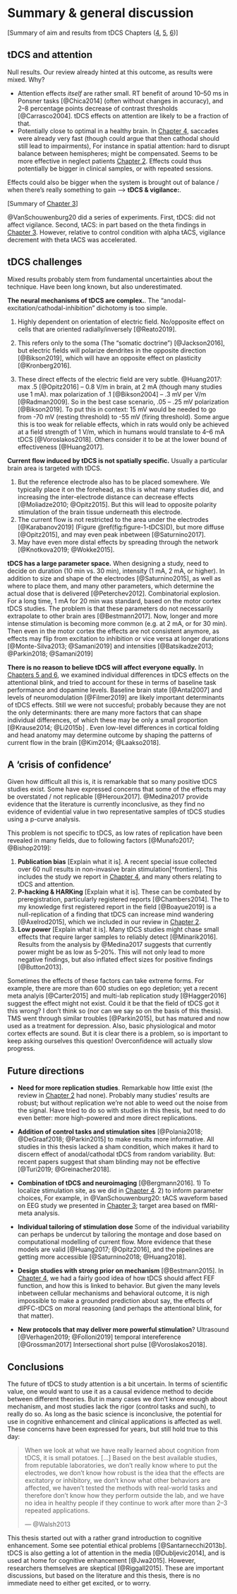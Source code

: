 # Summary & general discussion {#discussion}

[Summary of aim and results from tDCS Chapters ([4](#sacc-tDCS), [5](#AB_tDCS-EEG), [6](#AB_tDCS-sEBR))]

\noindent[Overview of discussion]

## tDCS and attention

Null results. Our review already hinted at this outcome, as results were mixed. Why?

* Attention effects _itself_ are rather small. RT benefit of around 10--50 ms in Ponsner tasks [@Chica2014] (often without changes in accuracy), and 2--8 percentage points decrease of contrast thresholds [@Carrasco2004]. tDCS effects on attention are likely to be a fraction of that.
* Potentially close to optimal in a healthy brain. In [Chapter 4](#sacc-tDCS), saccades were already very fast (though could argue that then cathodal should still lead to impairments), For instance in spatial attention: hard to disrupt balance between hemispheres; might be compensated. Seems to be more effective in neglect patients [Chapter 2](#tDCS_att_review). Effects could thus potentially be bigger in clinical samples, or with repeated sessions. 

Effects could also be bigger when the system is brought out of balance / when there's really something to gain --> __tDCS & vigilance:__.

[Summary of [Chapter 3](#MFBrain)]

@VanSchouwenburg20 did a series of experiments. First, tDCS: did not affect vigilance. Second, tACS: in part based on the theta findings in [Chapter 3](#MFBrain). However, relative to control condition with alpha tACS, vigilance decrement with theta tACS was accelerated. 

## tDCS challenges

Mixed results probably stem from fundamental uncertainties about the technique. Have been long known, but also underestimated.

__The neural mechanisms of tDCS are complex.__. The "anodal-excitation/cathodal-inhibition" dichotomy is too simple.

1. Highly dependent on orientation of electric field. No/opposite effect on cells that are oriented radially/inversely [@Reato2019].

2. This refers only to the soma (The "somatic doctrine") [@Jackson2016], but electric fields will polarize dendrites in the opposite direction [@Bikson2019], which will have an opposite effect on plasticity [@Kronberg2016].

3. These direct effects of the electric field are very subtle. @Huang2017: max .5 [@Opitz2016] -- 0.8 V/m in brain, at 2 mA (though many studies use 1 mA).  max polarization of .1 [@Bikson2004] -- .3 mV per V/m [@Radman2009]. So in the best case scenario, .05 -- .25 mV polarization [@Bikson2019]. To put this in context: 15 mV would be needed to go from -70 mV (resting threshold) to -55 mV (firing threshold). Some argue this is too weak for reliable effects, which in rats would only be achieved at a field strength of 1 V/m, which in humans would translate to 4--6 mA tDCS [@Voroslakos2018]. Others consider it to be at the lower bound of effectiveness [@Huang2017].

__Current flow induced by tDCS is not spatially specific.__ Usually a particular brain area is targeted with tDCS. 

1. But the reference electrode also has to be placed somewhere. We typically place it on the forehead, as this is what many studies did, and increasing the inter-electrode distance can decrease effects [@Moliadze2010; @Opitz2015]. But this will lead to opposite polarity stimulation of the brain tissue underneath this electrode.
2. The current flow is not restricted to the area under the electrodes [@Karabanov2019] (Figure \@ref(fig:figure-1-tDCS)D), but more diffuse [@Opitz2015], and may even peak inbetween [@Saturnino2017]. 
3. May have even more distal effects by spreading through the network [@Knotkova2019; @Wokke2015].

__tDCS has a large parameter space.__ When designing a study, need to decide on duration (10 min vs. 30 min), intensity (1 mA, 2 mA, or higher). In addition to size and shape of the electrodes [@Saturnino2015], as well as where to place them, and many other parameters, which determine the actual dose that is delivered [@Peterchev2012]. Combinatorial explosion. For a long time, 1 mA for 20 min was standard, based on the motor cortex tDCS studies. The problem is that these parameters do not necessarily extrapolate to other brain ares [@Bestmann2017]. Now, longer and more intense stimulation is becoming more common (e.g. at 2 mA, or for 30 min). Then even in the motor cortex the effects are not consistent anymore, as effects may flip from excitation to inhibition or vice versa at longer durations [@Monte-Silva2013; @Samani2019] and intensities [@Batsikadze2013; @Parkin2018; @Samani2019]

__There is no reason to believe tDCS will affect everyone equally.__  In [Chapters 5 and 6](#AB_tDCS-EEG), we examined individual differences in tDCS effects on the attentional blink, and tried to account for these in terms of baseline task performance and dopamine levels. Baseline brain state [@Antal2007] and levels of neuromodulation [@Filmer2019] are likely important determinants of tDCS effects. Still we were not succesful; probably because they are not the only determinants: there are many more factors that can shape individual differences, of which these may be only a small proportion [@Krause2014; @Li2015b] . Even low-level differences in cortical folding and head anatomy may determine outcome by shaping the patterns of current flow in the brain [@Kim2014; @Laakso2018].

## A 'crisis of confidence'

Given how difficult all this is, it is remarkable that so many positive tDCS studies exist. Some have expressed concerns that some of the effects may be overstated / not replicable [@Heroux2017]. @Medina2017 provide evidence that the literature is currently inconclusive, as they find no evidence of evidential value in two representative samples of tDCS studies using a p-curve analysis.

This problem is not specific to tDCS, as low rates of replication have been revealed in many fields, due to following factors [@Munafo2017; @Bishop2019]:

1. __Publication bias__ [Explain what it is]. A recent special issue collected over 60 null results in non-invasive brain stimulation[^frontiers]. This includes the study we report in [Chapter 4](#sacc-tDCS), and many others relating to tDCS and attention.
2. __P-hacking & HARKing__ [Explain what it is]. These can be combated by preregistration, particularly registered reports [@Chambers2014]. The to my knowledge first registered report in the field [@Boayue2019] is a null-replication of a finding that tDCS can increase mind wandering [@Axelrod2015], which we included in our review in [Chapter 2](#tDCS_att_review). 
3. __Low power__ [Explain what it is]. Many tDCS studies might chase small effects that require larger samples to reliably detect [@Minarik2016]. Results from the analysis by @Medina2017 suggests that currently power might be as low as 5--20%. This will not only lead to more negative findings, but also inflated effect sizes for positive findings [@Button2013].

Sometimes the effects of these factors can take extreme forms. For example, there are more than 600 studies on ego depletion; yet a recent meta analyis [@Carter2015] and multi-lab replication study [@Hagger2016] suggest the effect might not exist. Could it be that the field of tDCS got it this wrong? I don't think so (nor can we say so on the basis of this thesis). TMS went through similar troubles [@Parkin2015], but has matured and now used as a treatment for depression. Also, basic physiological and motor cortex effects are sound.  But it is clear there is a problem, so is important to keep asking ourselves this question! Overconfidence will actually slow progress.

## Future directions

- __Need for more replication studies__. Remarkable how little exist (the review in [Chapter 2](#tDCS_att_review) had none). Probably many studies' results are robust; but without replication we're not able to weed out the noise from the signal. Have tried to do so with studies in this thesis, but need to do even better: more high-powered and more direct replications.

- __Addition of control tasks and stimulation sites__ [@Polania2018; @DeGraaf2018; @Parkin2015] to make results more informative. All studies in this thesis lacked a sham condition, which makes it hard to discern effect of anodal/cathodal tDCS from random variability. But: recent papers suggest that sham blinding may not be effective [@Turi2019; @Greinacher2018].

- __Combination of tDCS and neuroimaging__ [@Bergmann2016]. 1) To localize stimulation site, as we did in [Chapter 4](#sacc-tDCS). 2) to inform parameter choices, For example, in @VanSchouwenburg20: tACS waveform based on EEG study we presented in [Chapter 3](#MFBrain); target area based on fMRI-meta analysis.

- __Individual tailoring of stimulation dose__ Some of the individual variability can perhaps be undercut by tailoring the montage and dose based on computational modelling of current flow. More evidence that these models are valid [@Huang2017; @Opitz2016], and the pipelines are getting more accessible [@Saturnino2018; @Huang2018]. 

- __Design studies with strong prior on mechanism__ [@Bestmann2015]. In [Chapter 4](#sacc-tDCS), we had a fairly good idea of how tDCS should affect FEF function, and how this is linked to behavior. But given the many levels inbetween cellular mechanisms and behavioral outcome, it is nigh impossible to make a grounded prediction about say, the effects of dlPFC-tDCS on moral reasoning (and perhaps the attentional blink, for that matter).

- __New protocols that may deliver more powerful stimulation__? Ultrasound [@Verhagen2019; @Folloni2019] temporal intereference [@Grossman2017] Intersectional short pulse [@Voroslakos2018].

## Conclusions

The future of tDCS to study attention is a bit uncertain. In terms of scientific value, one would want to use it as a causal evidence method to decide between different theories. But in many cases we don't know enough about mechanism, and most studies lack the rigor (control tasks and such), to really do so. As long as the basic science is inconclusive, the potential for use in cognitive enhancement and clinical applications is affected as well. These concerns have been expressed for years, but still hold true to this day:

> When we look at what we have really learned about cognition from  tDCS, it is small potatoes. [...] Based on the best available studies, from reputable laboratories, we don’t really know where to put the electrodes, we don’t know how robust is the idea that the effects are excitatory or inhibitory, we don’t know what other behaviors are affected, we haven’t tested the methods with real-world tasks and therefore don’t know how they perform outside the lab, and we have no idea in healthy people if they continue to work after more than 2--3 repeated applications.
>
> --- @Walsh2013

This thesis started out with a rather grand introduction to cognitive enhancement. Some see potential ethical problems [@Santarnecchi2013b]. tDCS is also getting a lot of attention in the media [@Dubljevic2014], and is used at home for cognitive enhancement [@Jwa2015]. However, researchers themselves are skeptical [@Riggall2015]. These are important discussions, but based on the literature and this thesis, there is no immediate need to either get excited, or to worry. 

<!--

Good example of promising studies: tACS and memory.

Sham blinding: also phosphenes in tACS.

"learned alot during the thesis; what we can and must do differently"

tDCS and current flow: @Rawji2018

Pubmed search for `("transcranial direct current stimulation"[MeSH Terms] OR ("transcranial"[All Fields] AND "direct"[All Fields] AND "current"[All Fields] AND "stimulation"[All Fields]) OR "transcranial direct current stimulation"[All Fields] OR "tdcs"[All Fields]) AND ("2000/01/01"[PDAT] : "2019/05/13"[PDAT])` reveals 4765 articles. The <tdcsdatabase.com> (updated montly based on this pubmed search) currently holds 4,737 studies.

__Links with chapters__

* MFBrain: tES to counter vigilance decrement
* AB_tDCS: replications
* AB_tDCS-sEBR: individual differences

Null results: immaturity of NIBS, together with credibility revolution. It is hard to do tDCS right. But also hard to do research right: open science revealed shortcomings in research. These two ingredients form a deadly cocktail for irreproducibility. -->